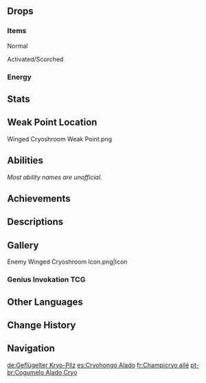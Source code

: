 {{Enemy Infobox
|image    = Enemy Winged Cryoshroom.png
|dmgtype  = Physical
|dmgtype2 = Cryo
|weakpoint = yes
|family   = Mystical Beasts
|group    = Fungi
|type     = Common Enemies
}}
{{Enemy Intro}}

==Drops==
===Items===
;Normal
{{Drops Table|type=Fungi (Large)}}

;Activated/Scorched
{{Drops Table|type=Fungi (Large, Activated)|notice=0}}

===Energy===
{{Energy Drops
|type  = Cryo
|hp1   = 60
|p1    = 1
|hp2   = 0
|p2    = 1
}}

==Stats==
{{Enemy Stats
|dendro_res  = 30%
|cryo_res    = 30%

|hp_ratio     = 2.8
|hp_type      = 2
|atk_ratio    = 2.4
|atk_type     = 2
}}

==Weak Point Location==
<gallery>
Winged Cryoshroom Weak Point.png
</gallery>

==Abilities==
''Most ability names are unofficial.''
{{Enemy Attacks
|enemy = 0

|name_1      = State Shift
|desc_1      = When hit by {{Electro}} or {{Pyro}} attacks, the Winged Cryoshroom will enter an Activated or Scorched state respectively, gaining enhanced attacks. A Winged Cryoshroom can only undergo state shift once.
* If the Winged Cryoshroom is defeated while Activated or Scorched, it may drop {{Item|Inactivated Fungal Nucleus}}, {{Item|Dormant Fungal Nucleus}}, and {{Item|Robust Fungal Nucleus}}, while the drop rates for {{Item|Fungal Spores}}, {{Item|Luminescent Pollen}}, and {{Item|Crystalline Cyst Dust}} will greatly reduce.

|name_2      = Slap
|desc_2      = Slaps the player twice with its wings, dealing '''70% ATK''', '''85% ATK''' as {{Color|Physical DMG}}.
* '''Activated:''' Speed increased, AoE reduced.
* '''Scorched:''' Speed reduced, AoE increased, DMG increased to '''85% ATK''', '''100% ATK'''.
{{Preview
|size     = 240px
|file1    = Winged Cryoshroom Slap
|caption1 = Normal
|file2    = Winged Cryoshroom Slap 2
|caption2 = Activated
|file3    = Winged Cryoshroom Slap 3
|caption3 = Scorched
}}

|name_3      = Drill Charge
|desc_3      = Charges towards the player, dealing '''30% ATK''', '''85% ATK''' as {{Color|Cryo DMG}}.
* '''Activated:''' Speed increased, this attack may be chained up to 3 times.
* '''Scorched:''' Speed reduced, DMG increased to '''40% ATK''', '''100% ATK'''.
{{Preview
|size     = 240px
|file1    = Winged Cryoshroom Drill Charge
|caption1 = Normal
|file2    = Winged Cryoshroom Drill Charge 2
|caption2 = Activated
|file3    = Winged Cryoshroom Drill Charge 3
|caption3 = Scorched
}}
}}

==Achievements==
{{Achievement Topic Table|topic=Winged Cryoshroom}}

==Descriptions==
{{Description|A mimetic life form made out of spores that has extreme adaptability.<br>Going well past mere appearances, this being even imitates the habits of birds. When it flies about, it will scatter icy flowers in its wake. These crystal cores, too, are spores.<br>This creature has a position of command amongst colonies of fungal beasts and exhibits heightened intelligence to match.|[[Archive]]}}

==Gallery==
<gallery>
Enemy Winged Cryoshroom Icon.png|Icon
</gallery>

===Genius Invokation TCG===
{{Genius Invokation TCG Cards by Featured Gallery}}

==Other Languages==
{{Other Languages
|en      = Winged Cryoshroom
|zhs     = 有翼冰本真蕈
|zhs_rm  = Yǒuyì Bīngběn Zhēnxùn
|zht     = 有翼冰本真蕈
|zht_rm  = Yǒuyì Bīngběn Zhēnxùn
|zh_tl   = 
|ja      = パタパタ氷マッシュロン
|ja_rm   = Patapata Koori Masshuron
|ja_tl   = Flap-flap Cryo Mushroom
|ko      = 포롱 얼음 버섯
|ko_tl   = Porong Ice Mushroom
|es      = Cryohongo Alado
|es_tl   = Winged Cryoshroom
|fr      = Champicryo ailé
|fr_tl   = Winged Mushcryo
|ru      = Крылатый Крио моровик
|ru_tl   = Winged Cryo Pest
|th      = Winged Cryoshroom
|vi      = Nấm Quỷ Có Cánh - Băng
|vi_tl   = Winged Demon Fungus - {{Lex|Cryo|vi}}
|de      = Geflügelter Kryo-Pilz
|de_tl   = Winged Cryo-Shroom
|id      = Winged Cryoshroom
|pt      = Cogumelo Alado Cryo
|pt_tl   = Winged Cryo Mushroom
|tr      = Kanatlı Buz Mantarı
|tr_tl   = Winged {{Lex|Cryo|tr}} Mushroom
|it      = Cryofungo alato
|it_tl   = 
}}

==Change History==
{{Change History|3.0}}

==Navigation==
{{Enemy Navbox|Common}}

[[de:Geflügelter Kryo-Pilz]]
[[es:Cryohongo Alado]]
[[fr:Champicryo ailé]]
[[pt-br:Cogumelo Alado Cryo]]